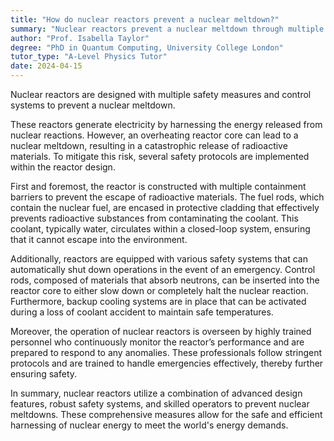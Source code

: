 ```yaml
---
title: "How do nuclear reactors prevent a nuclear meltdown?"
summary: "Nuclear reactors prevent a nuclear meltdown through multiple safety measures and control systems."
author: "Prof. Isabella Taylor"
degree: "PhD in Quantum Computing, University College London"
tutor_type: "A-Level Physics Tutor"
date: 2024-04-15
---
```


Nuclear reactors are designed with multiple safety measures and control systems to prevent a nuclear meltdown.

These reactors generate electricity by harnessing the energy released from nuclear reactions. However, an overheating reactor core can lead to a nuclear meltdown, resulting in a catastrophic release of radioactive materials. To mitigate this risk, several safety protocols are implemented within the reactor design.

First and foremost, the reactor is constructed with multiple containment barriers to prevent the escape of radioactive materials. The fuel rods, which contain the nuclear fuel, are encased in protective cladding that effectively prevents radioactive substances from contaminating the coolant. This coolant, typically water, circulates within a closed-loop system, ensuring that it cannot escape into the environment.

Additionally, reactors are equipped with various safety systems that can automatically shut down operations in the event of an emergency. Control rods, composed of materials that absorb neutrons, can be inserted into the reactor core to either slow down or completely halt the nuclear reaction. Furthermore, backup cooling systems are in place that can be activated during a loss of coolant accident to maintain safe temperatures.

Moreover, the operation of nuclear reactors is overseen by highly trained personnel who continuously monitor the reactor’s performance and are prepared to respond to any anomalies. These professionals follow stringent protocols and are trained to handle emergencies effectively, thereby further ensuring safety.

In summary, nuclear reactors utilize a combination of advanced design features, robust safety systems, and skilled operators to prevent nuclear meltdowns. These comprehensive measures allow for the safe and efficient harnessing of nuclear energy to meet the world's energy demands.
    